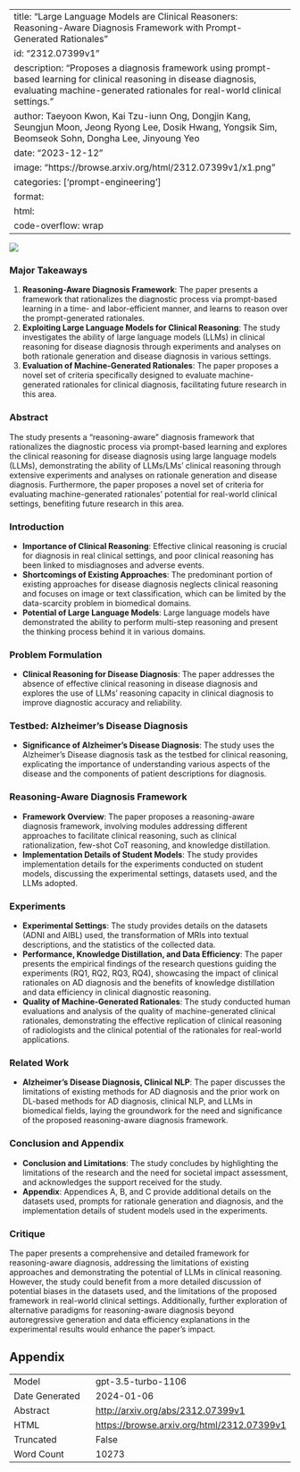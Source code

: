 
---
title: "Large Language Models are Clinical Reasoners: Reasoning-Aware Diagnosis Framework with Prompt-Generated Rationales"
id: "2312.07399v1"
description: "Proposes a diagnosis framework using prompt-based learning for clinical reasoning in disease diagnosis, evaluating machine-generated rationales for real-world clinical settings."
author: Taeyoon Kwon, Kai Tzu-iunn Ong, Dongjin Kang, Seungjun Moon, Jeong Ryong Lee, Dosik Hwang, Yongsik Sim, Beomseok Sohn, Dongha Lee, Jinyoung Yeo
date: "2023-12-12"
image: "https://browse.arxiv.org/html/2312.07399v1/x1.png"
categories: ['prompt-engineering']
format:
  html:
    code-overflow: wrap
---

![](https://browse.arxiv.org/html/2312.07399v1/x1.png)

### Major Takeaways

1. **Reasoning-Aware Diagnosis Framework**: The paper presents a framework that rationalizes the diagnostic process via prompt-based learning in a time- and labor-efficient manner, and learns to reason over the prompt-generated rationales.
2. **Exploiting Large Language Models for Clinical Reasoning**: The study investigates the ability of large language models (LLMs) in clinical reasoning for disease diagnosis through experiments and analyses on both rationale generation and disease diagnosis in various settings.
3. **Evaluation of Machine-Generated Rationales**: The paper proposes a novel set of criteria specifically designed to evaluate machine-generated rationales for clinical diagnosis, facilitating future research in this area.

### Abstract
The study presents a "reasoning-aware" diagnosis framework that rationalizes the diagnostic process via prompt-based learning and explores the clinical reasoning for disease diagnosis using large language models (LLMs), demonstrating the ability of LLMs/LMs' clinical reasoning through extensive experiments and analyses on rationale generation and disease diagnosis. Furthermore, the paper proposes a novel set of criteria for evaluating machine-generated rationales' potential for real-world clinical settings, benefiting future research in this area.

### Introduction
- **Importance of Clinical Reasoning**: Effective clinical reasoning is crucial for diagnosis in real clinical settings, and poor clinical reasoning has been linked to misdiagnoses and adverse events.
- **Shortcomings of Existing Approaches**: The predominant portion of existing approaches for disease diagnosis neglects clinical reasoning and focuses on image or text classification, which can be limited by the data-scarcity problem in biomedical domains.
- **Potential of Large Language Models**: Large language models have demonstrated the ability to perform multi-step reasoning and present the thinking process behind it in various domains.

### Problem Formulation
- **Clinical Reasoning for Disease Diagnosis**: The paper addresses the absence of effective clinical reasoning in disease diagnosis and explores the use of LLMs' reasoning capacity in clinical diagnosis to improve diagnostic accuracy and reliability.

### Testbed: Alzheimer’s Disease Diagnosis
- **Significance of Alzheimer’s Disease Diagnosis**: The study uses the Alzheimer’s Disease diagnosis task as the testbed for clinical reasoning, explicating the importance of understanding various aspects of the disease and the components of patient descriptions for diagnosis.

### Reasoning-Aware Diagnosis Framework
- **Framework Overview**: The paper proposes a reasoning-aware diagnosis framework, involving modules addressing different approaches to facilitate clinical reasoning, such as clinical rationalization, few-shot CoT reasoning, and knowledge distillation.
- **Implementation Details of Student Models**: The study provides implementation details for the experiments conducted on student models, discussing the experimental settings, datasets used, and the LLMs adopted.

### Experiments
- **Experimental Settings**: The study provides details on the datasets (ADNI and AIBL) used, the transformation of MRIs into textual descriptions, and the statistics of the collected data.
- **Performance, Knowledge Distillation, and Data Efficiency**: The paper presents the empirical findings of the research questions guiding the experiments (RQ1, RQ2, RQ3, RQ4), showcasing the impact of clinical rationales on AD diagnosis and the benefits of knowledge distillation and data efficiency in clinical diagnostic reasoning.
- **Quality of Machine-Generated Rationales**: The study conducted human evaluations and analysis of the quality of machine-generated clinical rationales, demonstrating the effective replication of clinical reasoning of radiologists and the clinical potential of the rationales for real-world applications.

### Related Work
- **Alzheimer’s Disease Diagnosis, Clinical NLP**: The paper discusses the limitations of existing methods for AD diagnosis and the prior work on DL-based methods for AD diagnosis, clinical NLP, and LLMs in biomedical fields, laying the groundwork for the need and significance of the proposed reasoning-aware diagnosis framework.

### Conclusion and Appendix
- **Conclusion and Limitations**: The study concludes by highlighting the limitations of the research and the need for societal impact assessment, and acknowledges the support received for the study.
- **Appendix**: Appendices A, B, and C provide additional details on the datasets used, prompts for rationale generation and diagnosis, and the implementation details of student models used in the experiments.

### Critique
The paper presents a comprehensive and detailed framework for reasoning-aware diagnosis, addressing the limitations of existing approaches and demonstrating the potential of LLMs in clinical reasoning. However, the study could benefit from a more detailed discussion of potential biases in the datasets used, and the limitations of the proposed framework in real-world clinical settings. Additionally, further exploration of alternative paradigms for reasoning-aware diagnosis beyond autoregressive generation and data efficiency explanations in the experimental results would enhance the paper's impact.

## Appendix

|          |          |
|----------|----------|
| Model     | gpt-3.5-turbo-1106       |
| Date Generated     | 2024-01-06       |
| Abstract | [http://arxiv.org/abs/2312.07399v1](http://arxiv.org/abs/2312.07399v1)        |
| HTML     | [https://browse.arxiv.org/html/2312.07399v1](https://browse.arxiv.org/html/2312.07399v1)       |
| Truncated       | False       |
| Word Count       | 10273       |